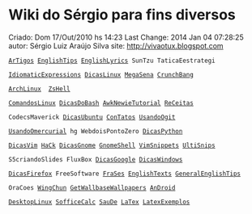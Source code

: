=Wiki do Sérgio para fins diversos=

Criado: Dom 17/Out/2010 hs 14:23
Last Change: 2014 Jan 04 07:28:25
autor: Sérgio Luiz Araújo Silva
site: http://vivaotux.blogspot.com

 [[ArTigos]] [[EnglishTips]] [[EnglishLyrics]] SunTzu TaticaEestrategi

 [[IdiomaticExpressions]] [[DicasLinux]] [[MegaSena]] [[CrunchBang]]

 [[ArchLinux]]  [[ZsHell]]

 [[ComandosLinux]] [[DicasDoBash]] [[AwkNewieTutorial]] [[ReCeitas]]

 CodecsMaverick [[DicasUbuntu]] [[ConTatos]] [[UsandoOgit]]

 [[UsandoOmercurial]] hg WebdoisPontoZero [[DicasPython]]

 [[DicasVim]] [[HaCk]] [[DicasGnome]] [[GnomeShell]] [[VimSnippets]] [[UltiSnips]]

 S5criandoSlides FluxBox [[DicasGoogle]] [[DicasWindows]]

 [[DicasFirefox]] FreeSoftware [[FraSes]] [[EnglishTexts]] [[GeneralEnglishTips]]

 OraCoes [[WingChun]] [[GetWallbaseWallpapers]] [[AnDroid]]

 [[DesktopLinux]] [[SofficeCalc]] [[SauDe]] [[LaTex]] [[LatexExemplos]]

